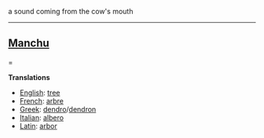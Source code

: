 a sound coming from the cow's mouth

----

==[[Manchu]]===

'''Translations'''

*[[English]]: [[tree]]
*[[French]]: [[arbre]]
*[[Greek]]: [[dendro]]/[[dendron]]
*[[Italian]]: [[albero]]
*[[Latin]]: [[arbor]]